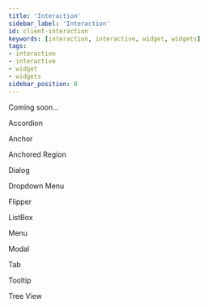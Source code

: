 ```yaml
---
title: 'Interaction'
sidebar_label: 'Interaction'
id: client-interaction
keywords: [interaction, interactive, widget, widgets]
tags:
- interaction
- interactive
- widget
- widgets
sidebar_position: 8
---
```



<InteractionIndex />

Coming soon...

Accordion

Anchor

Anchored Region

Dialog

Dropdown Menu

Flipper

ListBox

Menu

Modal

Tab

Tooltip

Tree View
